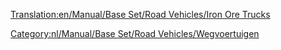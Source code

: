 [[Translation:en/Manual/Base Set/Road Vehicles/Iron Ore Trucks]]

{{nl/Manual/Base Set/Road Vehicles/Wegvoertuig|name     = MPS IJzerertstruck
  |img      = en/Manual/Base Set/Road Vehicles/MPS Iron Ore Truck.png
  |price    = £4.961 (€9.922) 
  |speed    = 30 mph (48 km/h)
  |annual   = £421 (€842)
  |designed = 1936
  |life     = 15
  |capacity = 22 ton ijzererts
}}
{{nl/Manual/Base Set/Road Vehicles/Wegvoertuig|name     = Uhl IJzerertstruck
  |img      = en/Manual/Base Set/Road Vehicles/Uhl Iron Ore Truck.png
  |price    = £5.740 (€11.480) 
  |speed    = 55 mph (88 km/h)
  |annual   = £787 (€1.574)
  |designed = 1977
  |life     = 15
  |capacity = 25 ton ijzererts
}}
{{nl/Manual/Base Set/Road Vehicles/Wegvoertuig|name     = Chippy IJzerertstruck
  |img      = en/Manual/Base Set/Road Vehicles/Chippy Iron Ore Truck.png
  |price    = £6.150 (€12.300) 
  |speed    = 70 mph (112 km/h)
  |annual   = £1.125 (€2.250)
  |designed = 2011
  |life     = 15
  |capacity = 27 ton ijzererts
}}

[[Category:nl/Manual/Base Set/Road Vehicles/Wegvoertuigen]]